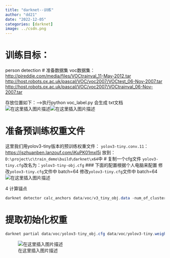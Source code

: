 ```yaml
---
title: "darknet--训练"
author: "dd21"
date: "2022-12-05" 
categories: [darknet]
image: ../csdn.png
---
```



# 训练目标：
person detection
# 准备数据集
voc数据集：
[http://pjreddie.com/media/files/VOCtrainval_11-May-2012.tar](http://pjreddie.com/media/files/VOCtrainval_11-May-2012.tar)
[http://host.robots.ox.ac.uk/pascal/VOC/voc2007/VOCtest_06-Nov-2007.tar](http://host.robots.ox.ac.uk/pascal/VOC/voc2007/VOCtest_06-Nov-2007.tar)
[http://host.robots.ox.ac.uk/pascal/VOC/voc2007/VOCtrainval_06-Nov-2007.tar](http://host.robots.ox.ac.uk/pascal/VOC/voc2007/VOCtrainval_06-Nov-2007.tar)

存放位置如下：--->执行python voc_label.py  会生成 txt文档
![在这里插入图片描述](https://img-blog.csdnimg.cn/6c6654e4ca8e44079961c6af73296c57.png?x-oss-process=image/watermark,type_d3F5LXplbmhlaQ,shadow_50,text_Q1NETiBA5aSn5q-beg==,size_20,color_FFFFFF,t_70,g_se,x_16)![在这里插入图片描述](https://img-blog.csdnimg.cn/aea646fe35d247678560f0e0c482779c.png?x-oss-process=image/watermark,type_d3F5LXplbmhlaQ,shadow_50,text_Q1NETiBA5aSn5q-beg==,size_20,color_FFFFFF,t_70,g_se,x_16)

# 准备预训练权重文件
这里我们用yolov3-tiny版本的预训练权重文件：
`yolov3-tiny.conv.11`： [https://jszhuanben.lanzouf.com/iKuPK01mxl5i](https://jszhuanben.lanzouf.com/iKuPK01mxl5i)
放到：`D:\project\c\train_demo\build\darknet\x64`中
# 复制一个cfg文件
`yolov3-tiny.cfg`改名为：`yolov3-tiny-obj.cfg`
### 下面的配置根据个人电脑来配置
修改`yolov3-tiny.cfg`文件中 batch=64
修改`yolov3-tiny.cfg`文件中 batch=64
![在这里插入图片描述](https://img-blog.csdnimg.cn/2e95b2a4664f49e3be37a8e1ec69e03d.png)


4 计算锚点

```csharp
darknet detector calc_anchors data/voc/v3_tiny_obj.data -num_of_clusters 6 -width 416 -height 416
```
# 提取初始化权重

```csharp
darknet partial data/voc/yolov3-tiny_obj.cfg data/voc/yolov3-tiny.weights data/voc/yolov3-tiny.conv.15 15
```

![在这里插入图片描述](https://img-blog.csdnimg.cn/97a62bb3e82a4fed83002c8365df78cd.png?x-oss-process=image/watermark,type_d3F5LXplbmhlaQ,shadow_50,text_Q1NETiBA5aSn5q-beg==,size_20,color_FFFFFF,t_70,g_se,x_16)


